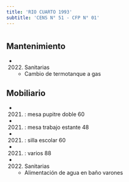 ```yaml
---
title: 'RIO CUARTO 1993'
subtitle: 'CENS N° 51 - CFP N° 01'
---
```


#


## Mantenimiento

*  (2022) Sanitarias 
    + Cambio de termotanque a gas


## Mobiliario

*  (2021) : mesa pupitre doble 60 

*  (2021) : mesa trabajo estante 48 

*  (2021) : silla escolar 60 

*  (2021) : varios 88 




*  (2022) Sanitarias 
    + Alimentación de agua en baño varones



